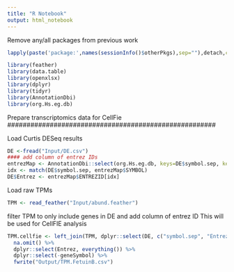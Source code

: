 ```yaml
---
title: "R Notebook"
output: html_notebook
---
```


Remove any/all packages from previous work
```r
lapply(paste('package:',names(sessionInfo()$otherPkgs),sep=""),detach,character.only=TRUE,unload=TRUE)
```

```r
library(feather)
library(data.table)
library(openxlsx)
library(dplyr)
library(tidyr)
library(AnnotationDbi)
library(org.Hs.eg.db)
```

###################################################### 
Prepare transcriptomics data for CellFie
######################################################

Load Curtis DESeq results
```r
DE <-fread("Input/DE.csv")
#### add column of entrez IDs
entrezMap <- AnnotationDbi::select(org.Hs.eg.db, keys=DE$symbol.sep, keytype = "SYMBOL", columns="ENTREZID") #if row has multiple gene names, only use first to map
idx <- match(DE$symbol.sep, entrezMap$SYMBOL)
DE$Entrez <- entrezMap$ENTREZID[idx]
```

Load raw TPMs
```r
TPM <- read_feather("Input/abund.feather")
```

filter TPM to only include genes in DE and add column of entrez ID
This will be used for CellFIE analysis
```r
TPM.cellfie <- left_join(TPM, dplyr::select(DE, c("symbol.sep", "Entrez")), by=c("geneSymbol"="symbol.sep")) %>%
  na.omit() %>%
  dplyr::select(Entrez, everything()) %>%
  dplyr::select(-geneSymbol) %>%
  fwrite("Output/TPM.FetuinB.csv")
```

